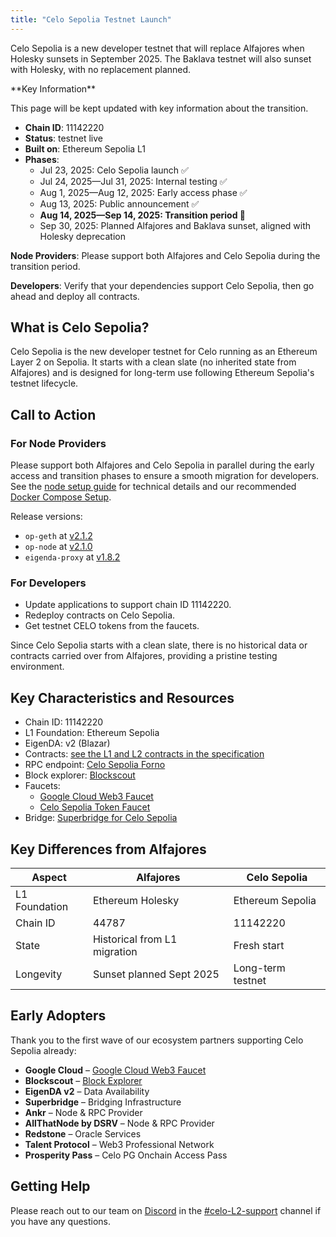 ```yaml
---
title: "Celo Sepolia Testnet Launch"
---
```


Celo Sepolia is a new developer testnet that will replace Alfajores when Holesky sunsets in September 2025. The Baklava testnet will also sunset with Holesky, with no replacement planned.

<Note>
**Key Information**

This page will be kept updated with key information about the transition.

- **Chain ID**: 11142220
- **Status**: testnet live
- **Built on**: Ethereum Sepolia L1
- **Phases**:
  - Jul 23, 2025: Celo Sepolia launch ✅
  - Jul 24, 2025—Jul 31, 2025: Internal testing ✅
  - Aug 1, 2025—Aug 12, 2025: Early access phase ✅
  - Aug 13, 2025: Public announcement ✅
  - **Aug 14, 2025—Sep 14, 2025: Transition period :round_pushpin:**
  - Sep 30, 2025: Planned Alfajores and Baklava sunset, aligned with Holesky deprecation

**Node Providers**: Please support both Alfajores and Celo Sepolia during the transition period.

**Developers**: Verify that your dependencies support Celo Sepolia, then go ahead and deploy all contracts.
</Note>

## What is Celo Sepolia?

Celo Sepolia is the new developer testnet for Celo running as an Ethereum Layer 2 on Sepolia. It starts with a clean slate (no inherited state from Alfajores) and is designed for long-term use following Ethereum Sepolia's testnet lifecycle.

## Call to Action

### For Node Providers

Please support both Alfajores and Celo Sepolia in parallel during the early access and transition phases to ensure a smooth migration for developers. See the [node setup guide](/infra-partners/operators/run-node) for technical details and our recommended [Docker Compose Setup](https://github.com/celo-org/celo-l2-node-docker-compose).

Release versions:

- `op-geth` at [v2.1.2](https://github.com/celo-org/op-geth/releases/tag/celo-v2.1.2)
- `op-node` at [v2.1.0](https://github.com/celo-org/optimism/releases/tag/celo-v2.1.0)
- `eigenda-proxy` at [v1.8.2](https://github.com/layr-labs/eigenda/pkgs/container/eigenda-proxy/437919973?tag=v1.8.2)

### For Developers

- Update applications to support chain ID 11142220.
- Redeploy contracts on Celo Sepolia.
- Get testnet CELO tokens from the faucets.

Since Celo Sepolia starts with a clean slate, there is no historical data or contracts carried over from Alfajores, providing a pristine testing environment.

## Key Characteristics and Resources

- Chain ID: 11142220
- L1 Foundation: Ethereum Sepolia
- EigenDA: v2 (Blazar)
- Contracts: [see the L1 and L2 contracts in the specification](https://specs.celo.org/core_contracts.html?#celo-sepolia-testnet)
- RPC endpoint: [Celo Sepolia Forno](https://forno.celo-sepolia.celo-testnet.org)
- Block explorer: [Blockscout](https://celo-sepolia.blockscout.com)
- Faucets:
  - [Google Cloud Web3 Faucet](https://cloud.google.com/application/web3/faucet/celo/sepolia)
  - [Celo Sepolia Token Faucet](https://faucet.celo.org/celo-sepolia)
- Bridge: [Superbridge for Celo Sepolia](https://testnets.superbridge.app/?fromChainId=11155111&toChainId=11142220)

## Key Differences from Alfajores

| Aspect | Alfajores | Celo Sepolia |
|--------|-----------|--------------|
| L1 Foundation | Ethereum Holesky | Ethereum Sepolia |
| Chain ID | 44787 | 11142220 |
| State | Historical from L1 migration | Fresh start |
| Longevity | Sunset planned Sept 2025 | Long-term testnet |

## Early Adopters

Thank you to the first wave of our ecosystem partners supporting Celo Sepolia already:

- **Google Cloud** – [Google Cloud Web3 Faucet](https://cloud.google.com/application/web3/faucet/celo/sepolia)
- **Blockscout** – [Block Explorer](https://celo-sepolia.blockscout.com/)
- **EigenDA v2** – Data Availability
- **Superbridge** – Bridging Infrastructure
- **Ankr** – Node & RPC Provider
- **AllThatNode by DSRV** – Node & RPC Provider
- **Redstone** – Oracle Services
- **Talent Protocol** – Web3 Professional Network
- **Prosperity Pass** – Celo PG Onchain Access Pass

## Getting Help

Please reach out to our team on [Discord](https://chat.celo.org) in the [#celo-L2-support](https://discord.com/channels/600834479145353243/1286649605798367252) channel if you have any questions.
